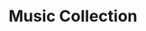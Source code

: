 ---
title: "Music Collection"
publishedAt: "2024-05-01"
mainMusic:
  src: "/music/Traite_de_paix.mp3"
  title: "Traité de paix"
  style: "Deep Ambient"
  cover: "/images/projects/music-project/cover (1).jpg"
extraMusics:
  - src: "/music/Deux_fois_toi_six.mp3"
    title: "Deux fois toi six"
    style: "Underground Electronic"
    cover: "/images/projects/music-project/cover (2).jpg"
  - src: "/music/Neutralite_suisse.mp3"
    title: "Neutralité suisse"
    style: "Ambient Electronic"
    cover: "/images/projects/music-project/cover (3).jpg"
  - src: "/music/Casse_la_demarche_dans_le_metro.mp3"
    title: "Casse la démarche dans le métro"
    style: "Dark Electronic"
    cover: "/images/projects/music-project/cover (4).jpg"
  # ... autres musiques avec leurs covers respectives ...
--- 